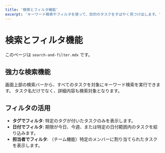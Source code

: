 ```yaml
---
title: '検索とフィルタ機能'
excerpt: 'キーワード検索やフィルタを使って、目的のタスクをすばやく見つけ出します。'
---
```


# 検索とフィルタ機能

このページは `search-and-filter.mdx` です。

## 強力な検索機能

画面上部の検索バーから、すべてのタスクを対象にキーワード検索を実行できます。
タスク名だけでなく、詳細内容も検索対象となります。

## フィルタの活用

- **タグでフィルタ**: 特定のタグが付いたタスクのみを表示します。
- **日付でフィルタ**: 期限が今日、今週、または特定の日付範囲内のタスクを絞り込みます。
- **担当者でフィルタ**: （チーム機能）特定のメンバーに割り当てられたタスクを表示します。 